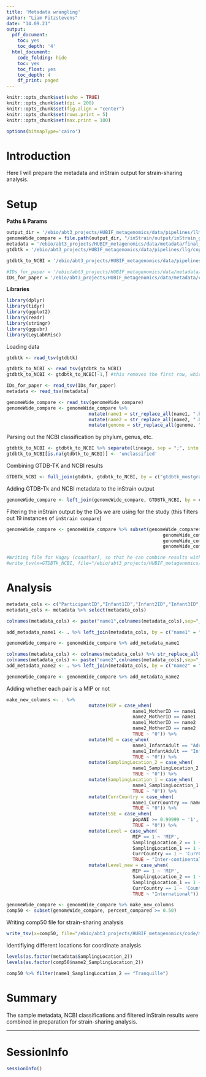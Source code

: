 ```yaml
---
title: 'Metadata wrangling'
author: "Liam Fitzstevens"
date: "14.09.21"
output:
  pdf_document:
    toc: yes
    toc_depth: '4'
  html_document:
    code_folding: hide
    toc: yes
    toc_float: yes
    toc_depth: 4
    df_print: paged
---
```


```r
knitr::opts_chunk$set(echo = TRUE)
knitr::opts_chunk$set(dpi = 200)
knitr::opts_chunk$set(fig.align = "center")
knitr::opts_chunk$set(rows.print = 5)
knitr::opts_chunk$set(max.print = 100)

options(bitmapType='cairo')
```


# Introduction

Here I will prepare the metadata and inStrain output for strain-sharing analysis.

# Setup

**Paths & Params**

```r
output_dir = '/ebio/abt3_projects/HUBIF_metagenomics/data/pipelines/llmgps/cophyverttrans/batch2_clusters1-3/instrain/n784/llmgps_output'
genomeWide_compare = file.path(output_dir, "/inStrain/output/inStrain_genomeWide_compare.tsv")
metadata = '/ebio/abt3_projects/HUBIF_metagenomics/data/metadata/final_metadata/combined_LFCurated_01.07.2020.txt'
gtdbtk = '/ebio/abt3_projects/HUBIF_metagenomics/data/pipelines/llg/cophyverttrans/batch2_clusters1-3/round3/llg_output/gtdbtk/gtdbtk_to_ncbi/gtdbtk_output_reformatted.tsv'

gtdbtk_to_NCBI = '/ebio/abt3_projects/HUBIF_metagenomics/data/pipelines/llg/cophyverttrans/batch2_clusters1-3/round3/llg_output/gtdbtk/gtdbtk_to_ncbi/gtdb_to_taxdump/output/taxonomy_map_summary.tsv'

#IDs_for_paper = '/ebio/abt3_projects/HUBIF_metagenomics/data/metadata/final_metadata/IDs_mom_infant_n386_2021LFcorrected2.txt'
IDs_for_paper = '/ebio/abt3_projects/HUBIF_metagenomics/data/metadata/cophy_vertrans_paper_ids/IDs_mom_infant_n386_2021LFcorrected2.txt'
```

**Libraries**

```r
library(dplyr)
library(tidyr)
library(ggplot2)
library(readr)
library(stringr)
library(ggpubr)
library(LeyLabRMisc)
```

Loading data

```r
gtdbtk <- read_tsv(gtdbtk)

gtdbtk_to_NCBI <- read_tsv(gtdbtk_to_NCBI)
gtdbtk_to_NCBI <- gtdbtk_to_NCBI[-1,] #this removes the first row, which is an artifact of the dataframe before the python script was run

IDs_for_paper <- read_tsv(IDs_for_paper)
metadata <- read_tsv(metadata)

genomeWide_compare <- read_tsv(genomeWide_compare)
genomeWide_compare <- genomeWide_compare %>% 
                              mutate(name1 = str_replace_all(name1, ".bam", "")) %>% 
                              mutate(name2 = str_replace_all(name2, ".bam", "")) %>%
                              mutate(genome = str_replace_all(genome, ".fna", ""))

```

Parsing out the NCBI classification by phylum, genus, etc.
```r
gtdbtk_to_NCBI <- gtdbtk_to_NCBI %>% separate(lineage, sep = ";", into = taxonomy_levels(), remove = F)
gtdbtk_to_NCBI[is.na(gtdbtk_to_NCBI)] <- 'unclassified'
```


Combining GTDB-TK and NCBI results
```r
GTDBTk_NCBI <- full_join(gtdbtk, gtdbtk_to_NCBI, by = c("gtdbtk_mostgranular" = "gtdb_taxonomy"))
```

Adding GTDB-Tk and NCBI metadata to the inStrain output
```r
genomeWide_compare <- left_join(genomeWide_compare, GTDBTk_NCBI, by = c("genome" = "gtdbtk_user_genome"))
```

Filtering the inStrain output by the IDs we are using for the study (this filters out 19 instances of `inStrain compare`)
```r
genomeWide_compare <- genomeWide_compare %>% subset(genomeWide_compare$name1 %in% IDs_for_paper$MomID |
                                                         genomeWide_compare$name2 %in% IDs_for_paper$MomID |
                                                         genomeWide_compare$name1 %in% IDs_for_paper$InfantID |
                                                         genomeWide_compare$name2 %in% IDs_for_paper$InfantID)

#Writing file for Hagay (coauthor), so that he can combine results with those from Synteny
#write_tsv(x=GTDBTk_NCBI, file="/ebio/abt3_projects/HUBIF_metagenomics/code/metagenomes/cophylogeny/instrain/instrain_output_for_figure/SRGs_GTDBTk_NCBI.tsv")
```

# Analysis

```r
metadata_cols <- c("ParticipantID","Infant1ID","Infant2ID","Infant3ID","InfantAdult","MotherID","SamplingLocation_2","SamplingLocation_1", "CurrCountry", "Age_months")
metadata_cols <- metadata %>% select(metadata_cols)

colnames(metadata_cols) <- paste("name1",colnames(metadata_cols),sep="_")

add_metadata_name1 <- . %>% left_join(metadata_cols, by = c("name1" = "name1_ParticipantID"))

genomeWide_compare <- genomeWide_compare %>% add_metadata_name1

colnames(metadata_cols) <- colnames(metadata_cols) %>% str_replace_all("name1_", "")
colnames(metadata_cols) <- paste("name2",colnames(metadata_cols),sep="_")
add_metadata_name2 <- . %>% left_join(metadata_cols, by = c("name2" = "name2_ParticipantID"))

genomeWide_compare <- genomeWide_compare %>% add_metadata_name2
```
 
Adding whether each pair is a MIP or not
```r
make_new_columns <- . %>% 
                              mutate(MIP = case_when(
                                              name1_MotherID == name1  ~ '1',
                                              name2_MotherID == name1  ~ '1',
                                              name1_MotherID == name2  ~ '1',
                                              name2_MotherID == name2  ~ '1',
                                              TRUE ~ "0")) %>%
                              mutate(MI = case_when(
                                              name1_InfantAdult == "Adult" & name2_InfantAdult == "Infant"  ~ '1',
                                              name1_InfantAdult == "Infant" & name1_InfantAdult == "Adult"  ~ '1',
                                              TRUE ~ "0")) %>%
                              mutate(SamplingLocation_2 = case_when(
                                              name1_SamplingLocation_2 == name2_SamplingLocation_2  ~ '1',
                                              TRUE ~ "0")) %>%
                              mutate(SamplingLocation_1 = case_when(
                                              name1_SamplingLocation_1 == name2_SamplingLocation_1  ~ '1',
                                              TRUE ~ "0")) %>%
                              mutate(CurrCountry = case_when(
                                              name1_CurrCountry == name2_CurrCountry ~ '1',
                                              TRUE ~ "0")) %>%
                              mutate(SSE = case_when(
                                              popANI >= 0.99999 ~ '1',
                                              TRUE ~ "0")) %>%
                              mutate(Level = case_when(
                                              MIP == 1 ~ 'MIP',
                                              SamplingLocation_2 == 1 ~ 'SamplingLocation_2', 
                                              SamplingLocation_1 == 1 ~ 'SamplingLocation_1',
                                              CurrCountry == 1 ~ 'CurrCountry',
                                              TRUE ~ "Inter-continental")) %>%
                              mutate(Level_new = case_when(
                                              MIP == 1 ~ 'MIP',
                                              SamplingLocation_2 == 1 ~ 'Town/Village', 
                                              SamplingLocation_1 == 1 ~ 'Region',
                                              CurrCountry == 1 ~ 'Country',
                                              TRUE ~ "International"))

genomeWide_compare <- genomeWide_compare %>% make_new_columns
comp50 <- subset(genomeWide_compare, percent_compared >= 0.50)
```

Writing comp50 file for strain-sharing analysis
```r
write_tsv(x=comp50, file="/ebio/abt3_projects/HUBIF_metagenomics/code/metagenomes/cophylogeny/instrain/final_for_paper/codiversification/strain_sharing/files/comp50_wmetadata_wNCBI.tsv")
```

Identifiying different locations for coordinate analysis
```r
levels(as.factor(metadata$SamplingLocation_2))
levels(as.factor(comp50$name2_SamplingLocation_2))

comp50 %>% filter(name1_SamplingLocation_2 == "Tranquille")
```


# Summary

The sample metadata, NCBI classifications and filtered inStrain results were combined in preparation for strain-sharing analysis.


***

# SessionInfo

```r
sessionInfo()
```
